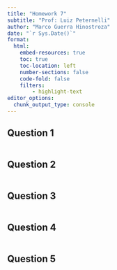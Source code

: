 ```yaml
---
title: "Homework 7"
subtitle: "Prof: Luiz Peternelli"
author: "Marco Guerra Hinostroza"
date: "`r Sys.Date()`"
format:
  html:
    embed-resources: true
    toc: true
    toc-location: left
    number-sections: false
    code-fold: false
    filters:
        - highlight-text
editor_options: 
  chunk_output_type: console
---
```



## Question 1
```r

```


## Question 2
```r

```


## Question 3
```r

```


## Question 4
```r

```


## Question 5
```r

```

